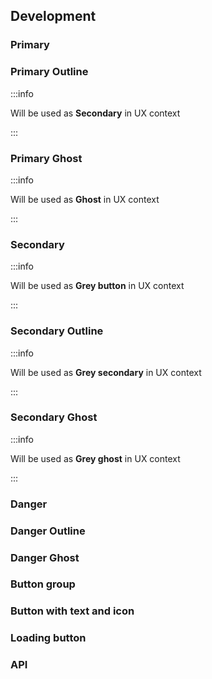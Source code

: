 


## Development

### Primary

<ButtonsPlayground />

### Primary Outline

:::info

Will be used as **Secondary** in UX context

:::

<ButtonSecondaryPlayground />

### Primary Ghost

:::info

Will be used as **Ghost** in UX context

:::

<ButtonGhostPlayground />

### Secondary

:::info

Will be used as **Grey button** in UX context

:::

<ButtonGreyPlayground />

### Secondary Outline

:::info

Will be used as **Grey secondary** in UX context

:::

<ButtonGreySecondaryPlayground />

### Secondary Ghost

:::info

Will be used as **Grey ghost** in UX context

:::

<ButtonGreyGhostPlayground />

### Danger

<SinceTag message="2.3.0" />

<ButtonDangerPlayground />

### Danger Outline

<SinceTag message="2.3.0" />

<ButtonDangerOutlinePlayground />

### Danger Ghost

<SinceTag message="2.3.0" />

<ButtonDangerGhostPlayground />

### Button group

<ButtonGroupPlayground />

### Button with text and icon

<ButtonTextIconPlayground />

### Loading button

<ButtonLoadingPlayground />

### API

<PropsApi />
